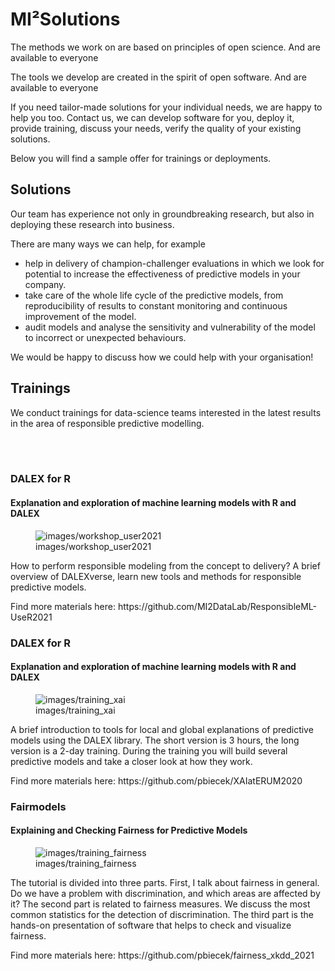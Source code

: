 # MI²Solutions  {-}

The methods we work on are based on principles of open science. And are available to everyone

The tools we develop are created in the spirit of open software. And are available to everyone

If you need tailor-made solutions for your individual needs, we are happy to help you too. Contact us, we can develop software for you, deploy it, provide training, discuss your needs, verify the quality of your existing solutions.

Below you will find a sample offer for trainings or deployments.

## Solutions  {-}

Our team has experience not only in groundbreaking research, but also in deploying these research into business.

There are many ways we can help, for example

- help in delivery of champion-challenger evaluations in which we look for potential to increase the effectiveness of predictive models in your company.
- take care of the whole life cycle of the predictive models, from reproducibility of results to constant monitoring and continuous improvement of the model.
- audit models and analyse the sensitivity and vulnerability of the model to incorrect or unexpected behaviours.

We would be happy to discuss how we could help with your organisation!

## Trainings {-}

We conduct trainings for data-science teams interested in the latest results in the area of responsible predictive modelling.

<br/>
<br/>

<script>
    document.body.classList.add("research-grants-page")
    document.querySelector(".page-inner section > *:first-child").classList.add("research-grants-layout")
</script>

### DALEX for R {-}
#### Explanation and exploration of machine learning models with R and DALEX {-}

![images/workshop_user2021](images/workshop_user2021.png)

How to perform responsible modeling from the concept to delivery? A brief overview of DALEXverse, learn new tools and methods for responsible predictive models.

Find more materials here: https://github.com/MI2DataLab/ResponsibleML-UseR2021

### DALEX for R {-}
#### Explanation and exploration of machine learning models with R and DALEX {-}

![images/training_xai](images/training_xai.png)

A brief introduction to tools for local and global explanations of predictive models using the DALEX library. The short version is 3 hours, the long version is a 2-day training. During the training you will build several predictive models and take a closer look at how they work.

Find more materials here: https://github.com/pbiecek/XAIatERUM2020

### Fairmodels {-}
#### Explaining and Checking Fairness for Predictive Models {-}

![images/training_fairness](images/training_fairness.png)

The tutorial is divided into three parts. First, I talk about fairness in general. Do we have a problem with discrimination, and which areas are affected by it? The second part is related to fairness measures. We  discuss the most common statistics for the detection of discrimination. The third part is the hands-on presentation of software that helps to check and visualize fairness.

Find more materials here: https://github.com/pbiecek/fairness_xkdd_2021




